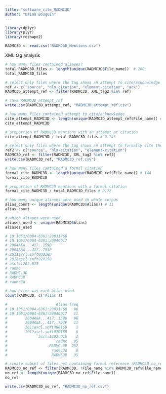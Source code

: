 ```yaml
---
title: "software_cite_RADMC3D"
author: "Daina Bouquin"
---
```


```r
library(dplyr)
library(plyr)
library(reshape2)

RADMC3D <- read.csv("RADMC3D_Mentions.csv")
```

XML tag analysis
```r
# how many files contained aliases?
total_RADMC3D_files <- length(unique(RADMC3D$File_name))  # 200
total_RADMC3D_files

# select only files where the tag shows an attempt to cite/acknowledge (RADMC3D_attempt_ref)
ref <- c("source", "nlm-citation", "element-citation", "ack")
RADMC3D_attempt_ref <- filter(RADMC3D, XML_tag2 %in% ref)

# save RADMC3D_attempt_ref
write.csv(RADMC3D_attempt_ref, "RADMC3D_attempt_ref.csv")

# how many files contained attempt to cite/acknowledge
cite_attempt_RADMC3D <- length(unique(RADMC3D_attempt_ref$File_name)) # 149
cite_attempt_RADMC3D

# proportion of RADMC3D mentions with an attempt at citation
cite_attempt_RADMC3D / total_RADMC3D_files # 0.745

# select only files where the tag shows an attempt to formally cite the software (RADMC3D_ref)
ref2 <- c("source", "nlm-citation", "element-citation")
RADMC3D_ref <- filter(RADMC3D, XML_tag2 %in% ref2)
write.csv(RADMC3D_ref, "RADMC3D_ref.csv")

# how many files contained a formal citation
formal_cite_RADMC3D <- length(unique(RADMC3D_ref$File_name)) # 144
formal_cite_RADMC3D

# proportion of RADMC3D mentions with a formal citation
formal_cite_RADMC3D / total_RADMC3D_files # 0.72

# how many unique aliases were used in whole corpus
alias_count <- length(unique(RADMC3D$Alias)) # 11
alias_count

# which aliases were used
aliases_used <- unique(RADMC3D$Alias)
aliases_used

# 10.1051/0004-6361:20031768
# 10.1051/0004-6361:20040017
# 2004A&A...417..159D
# 2004A&A...417..793P
# 2011ascl.soft08016D
# 2012ascl.soft02015D
# ascl:1202.015
# radmc
# RADMC-3D
# RADMC3D
# radmc3d

# how often was each alias used
count(RADMC3D, c('Alias'))

#                      Alias freq
# 10.1051/0004-6361:20031768   96
# 10.1051/0004-6361:20040017   11
#        2004A&A...417..159D   96
#        2004A&A...417..793P   11
#        2011ascl.soft08016D    1
#        2012ascl.soft02015D    8
#              ascl:1202.015    2
#                      radmc   95
#                   RADMC-3D  252
#                    radmc3d    8
#                    RADMC3D   35

# create subset of files not containing formal reference (RADMC3D_no_ref)
RADMC3D_no_ref <- filter(RADMC3D, !File_name %in% RADMC3D_ref$File_name)
no_ref <- length(unique(RADMC3D_no_ref$File_name)) 
no_ref

write.csv(RADMC3D_no_ref, "RADMC3D_no_ref.csv")
```